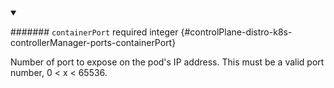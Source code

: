 
<details className="config-field" data-expandable="false" open>
<summary>

####### `containerPort` <span className="config-field-required" data-required="false">required</span> <span className="config-field-type">integer</span> <span className="config-field-default"></span> <span className="config-field-enum"></span> {#controlPlane-distro-k8s-controllerManager-ports-containerPort}

Number of port to expose on the pod's IP address.
This must be a valid port number, 0 &lt; x &lt; 65536.

</summary>



</details>
